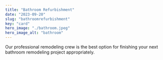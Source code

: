 ```yaml
---
title: "Bathroom Refurbishment"
date: "2023-09-20"
slug: "bathroomrefurbishment"
key: "card"
hero_image: "./bathroom.jpeg"
hero_image_alt: "bathroom"
---
```



Our professional remodeling crew is the best option for finishing your next bathroom remodeling project appropriately.